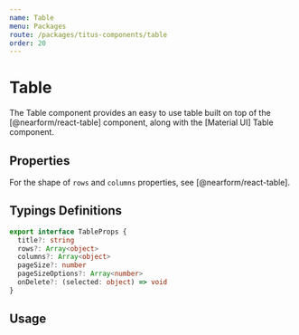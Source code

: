 ```yaml
---
name: Table
menu: Packages
route: /packages/titus-components/table
order: 20
---
```



# Table

The Table component provides an easy to use table built on top of the [@nearform/react-table] component, along with the [Material UI] Table component.

## Properties

<PropsTable of={Table} />

For the shape of `rows` and `columns` properties, see [@nearform/react-table].

## Typings Definitions

```ts
export interface TableProps {
  title?: string
  rows?: Array<object>
  columns?: Array<object>
  pageSize?: number
  pageSizeOptions?: Array<number>
  onDelete?: (selected: object) => void
}
```

## Usage

<Playground>
  <Table
    title="Dessert nutrients"
    columns={columns}
    rows={rows}
    onDelete={console.log}
  />
</Playground>
